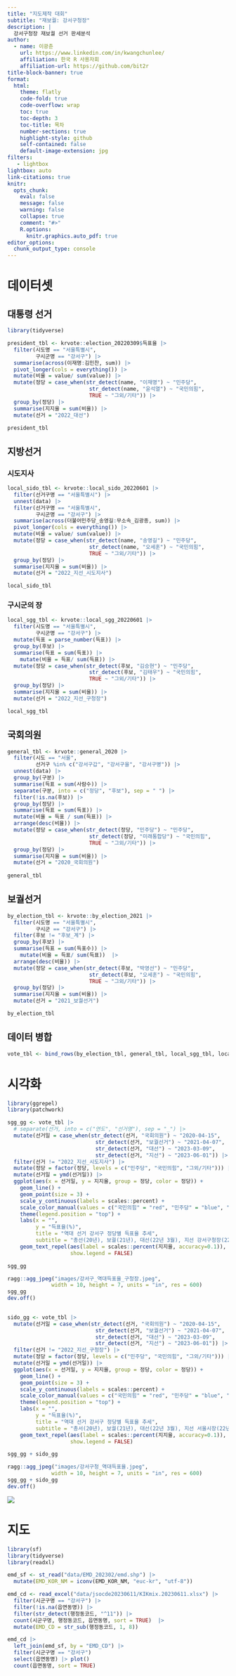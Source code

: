 ```yaml
---
title: "지도제작 대회"
subtitle: "재보궐: 강서구청장"
description: |
  강서구청장 재보궐 선거 판세분석
author:
  - name: 이광춘
    url: https://www.linkedin.com/in/kwangchunlee/
    affiliation: 한국 R 사용자회
    affiliation-url: https://github.com/bit2r
title-block-banner: true
format:
  html:
    theme: flatly
    code-fold: true
    code-overflow: wrap
    toc: true
    toc-depth: 3
    toc-title: 목차
    number-sections: true
    highlight-style: github    
    self-contained: false
    default-image-extension: jpg
filters:
   - lightbox
lightbox: auto
link-citations: true
knitr:
  opts_chunk: 
    eval: false
    message: false
    warning: false
    collapse: true
    comment: "#>" 
    R.options:
      knitr.graphics.auto_pdf: true
editor_options: 
  chunk_output_type: console
---
```


# 데이터셋

## 대통령 선거

```r
library(tidyverse)

president_tbl <- krvote::election_20220309$득표율 |> 
  filter(시도명 == "서울특별시",
         구시군명 == "강서구") |> 
  summarise(across(이재명:김민찬, sum)) |> 
  pivot_longer(cols = everything()) |> 
  mutate(비율 = value/ sum(value)) |> 
  mutate(정당 = case_when(str_detect(name, "이재명") ~ "민주당",
                          str_detect(name, "윤석열") ~ "국민의힘",
                          TRUE ~ "그외/기타")) |> 
  group_by(정당) |> 
  summarise(지지율 = sum(비율)) |> 
  mutate(선거 = "2022_대선")

president_tbl
```

## 지방선거

### 시도지사

```r
local_sido_tbl <- krvote::local_sido_20220601 |> 
  filter(선거구명 == "서울특별시") |> 
  unnest(data) |> 
  filter(선거구명 == "서울특별시",
         구시군명 == "강서구") |> 
  summarise(across(더불어민주당_송영길:무소속_김광종, sum)) |> 
  pivot_longer(cols = everything()) |> 
  mutate(비율 = value/ sum(value)) |> 
  mutate(정당 = case_when(str_detect(name, "송영길") ~ "민주당",
                          str_detect(name, "오세훈") ~ "국민의힘",
                          TRUE ~ "그외/기타")) |> 
  group_by(정당) |> 
  summarise(지지율 = sum(비율)) |> 
  mutate(선거 = "2022_지선_시도지사")  

local_sido_tbl
```


### 구시군의 장

```r
local_sgg_tbl <- krvote::local_sgg_20220601 |> 
  filter(시도명 == "서울특별시",
         구시군명 == "강서구") |> 
  mutate(득표 = parse_number(득표)) |> 
  group_by(후보) |> 
  summarise(득표 = sum(득표)) |> 
    mutate(비율 = 득표/ sum(득표)) |> 
  mutate(정당 = case_when(str_detect(후보, "김승현") ~ "민주당",
                          str_detect(후보, "김태우") ~ "국민의힘",
                          TRUE ~ "그외/기타")) |> 
  group_by(정당) |> 
  summarise(지지율 = sum(비율)) |> 
  mutate(선거 = "2022_지선_구청장")  

local_sgg_tbl
```


## 국회의원

```r
general_tbl <- krvote::general_2020 |> 
  filter(시도 == "서울",
         선거구 %in% c("강서구갑", "강서구을", "강서구병")) |> 
  unnest(data) |> 
  group_by(구분) |> 
  summarise(득표 = sum(사람수)) |> 
  separate(구분, into = c("정당", "후보"), sep = " ") |> 
  filter(!is.na(후보)) |> 
  group_by(정당) |> 
  summarise(득표 = sum(득표)) |> 
  mutate(비율 = 득표 / sum(득표)) |> 
  arrange(desc(비율)) |> 
  mutate(정당 = case_when(str_detect(정당, "민주당") ~ "민주당",
                          str_detect(정당, "미래통합당") ~ "국민의힘",
                          TRUE ~ "그외/기타")) |> 
  group_by(정당) |> 
  summarise(지지율 = sum(비율)) |> 
  mutate(선거 = "2020_국회의원")  
  
general_tbl  
```


## 보궐선거

```r
by_election_tbl <- krvote::by_election_2021 |> 
  filter(시도명 == "서울특별시",
         구시군 == "강서구") |> 
  filter(후보 != "후보_계") |> 
  group_by(후보) |> 
  summarise(득표 = sum(득표수)) |> 
    mutate(비율 = 득표/ sum(득표))  |> 
  arrange(desc(비율)) |> 
  mutate(정당 = case_when(str_detect(후보, "박영선") ~ "민주당",
                          str_detect(후보, "오세훈") ~ "국민의힘",
                          TRUE ~ "그외/기타")) |> 
  group_by(정당) |> 
  summarise(지지율 = sum(비율)) |> 
  mutate(선거 = "2021_보궐선거")

by_election_tbl
```


## 데이터 병합

```r
vote_tbl <- bind_rows(by_election_tbl, general_tbl, local_sgg_tbl, local_sido_tbl, president_tbl)
```


# 시각화

```r
library(ggrepel)
library(patchwork)

sgg_gg <- vote_tbl |> 
  # separate(선거, into = c("연도", "선거명"), sep = "_") |> 
  mutate(선거일 = case_when(str_detect(선거, "국회의원") ~ "2020-04-15",
                            str_detect(선거, "보궐선거") ~ "2021-04-07",
                            str_detect(선거, "대선") ~ "2023-03-09",
                            str_detect(선거, "지선") ~ "2023-06-01")) |> 
  filter(선거 != "2022_지선_시도지사") |> 
  mutate(정당 = factor(정당, levels = c("민주당", "국민의힘", "그외/기타"))) |> 
  mutate(선거일 = ymd(선거일)) |> 
  ggplot(aes(x = 선거일, y = 지지율, group = 정당, color = 정당)) +
    geom_line() +
    geom_point(size = 3) +
    scale_y_continuous(labels = scales::percent) +
    scale_color_manual(values = c("국민의힘" = "red", "민주당" = "blue", "그외/기타" = "gray30")) +
    theme(legend.position = "top") +
    labs(x = "",
         y = "득표율(%)",
         title = "역대 선거 강서구 정당별 득표율 추세",
         subtitle = "총선(20년), 보궐(21년), 대선(22년 3월), 지선 강서구청장(22년 6월)") +
    geom_text_repel(aes(label = scales::percent(지지율, accuracy=0.1)),
                    show.legend = FALSE)

sgg_gg

ragg::agg_jpeg("images/강서구_역대득표율_구청장.jpeg",
              width = 10, height = 7, units = "in", res = 600)
sgg_gg
dev.off()

    
sido_gg <- vote_tbl |> 
  mutate(선거일 = case_when(str_detect(선거, "국회의원") ~ "2020-04-15",
                            str_detect(선거, "보궐선거") ~ "2021-04-07",
                            str_detect(선거, "대선") ~ "2023-03-09",
                            str_detect(선거, "지선") ~ "2023-06-01")) |> 
  filter(선거 != "2022_지선_구청장") |> 
  mutate(정당 = factor(정당, levels = c("민주당", "국민의힘", "그외/기타"))) |> 
  mutate(선거일 = ymd(선거일)) |> 
  ggplot(aes(x = 선거일, y = 지지율, group = 정당, color = 정당)) +
    geom_line() +
    geom_point(size = 3) +
    scale_y_continuous(labels = scales::percent) +
    scale_color_manual(values = c("국민의힘" = "red", "민주당" = "blue", "그외/기타" = "gray30")) +
    theme(legend.position = "top") +
    labs(x = "",
         y = "득표율(%)",
         title = "역대 선거 강서구 정당별 득표율 추세",
         subtitle = "총서(20년), 보궐(21년), 대선(22년 3월), 지선 서울시장(22년 6월)") +
    geom_text_repel(aes(label = scales::percent(지지율, accuracy=0.1)),
                    show.legend = FALSE)

sgg_gg + sido_gg

ragg::agg_jpeg("images/강서구청_역대득표율.jpeg",
              width = 10, height = 7, units = "in", res = 600)
sgg_gg + sido_gg
dev.off()

```



![](images/강서구_역대득표율_구청장.jpeg)

# 지도

```r
library(sf)
library(tidyverse)
library(readxl)

emd_sf <- st_read("data/EMD_202302/emd.shp") |> 
  mutate(EMD_KOR_NM = iconv(EMD_KOR_NM, "euc-kr", "utf-8")) 

emd_cd <- read_excel("data/jsocde20230611/KIKmix.20230611.xlsx") |> 
  filter(시군구명 == "강서구") |> 
  filter(!is.na(읍면동명)) |> 
  filter(str_detect(행정동코드, "^11")) |> 
  count(시군구명, 행정동코드, 읍면동명, sort = TRUE)  |> 
  mutate(EMD_CD = str_sub(행정동코드, 1, 8))

emd_cd |> 
  left_join(emd_sf, by = "EMD_CD") |> 
  filter(시군구명 == "강서구")
  select(읍면동명) |> plot()
  count(읍면동명, sort = TRUE)

```


